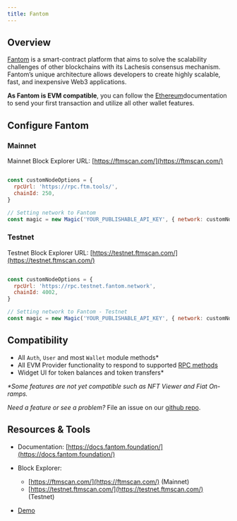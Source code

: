 ---
title: Fantom
---

## Overview

[Fantom](https://fantom.foundation/) is a smart-contract platform that aims to solve the scalability challenges of other blockchains with its Lachesis consensus mechanism. Fantom’s unique architecture allows developers to create highly scalable, fast, and inexpensive Web3 applications.

**As Fantom is EVM compatible**, you can follow the [Ethereum](/docs/blockchains/featured-chains/ethereum/javascript)documentation to send your first transaction and utilize all other wallet features.

## Configure Fantom

### Mainnet

Mainnet Block Explorer URL: [https://ftmscan.com/](https://ftmscan.com/)

```Javascript Javascript

const customNodeOptions = {
  rpcUrl: 'https://rpc.ftm.tools/',
  chainId: 250,
}

// Setting network to Fantom
const magic = new Magic('YOUR_PUBLISHABLE_API_KEY', { network: customNodeOptions });
```

### Testnet

Testnet Block Explorer URL: [https://testnet.ftmscan.com/](https://testnet.ftmscan.com/)

```Javascript Javascript

const customNodeOptions = {
  rpcUrl: 'https://rpc.testnet.fantom.network',
  chainId: 4002,
}

// Setting network to Fantom - Testnet
const magic = new Magic('YOUR_PUBLISHABLE_API_KEY', { network: customNodeOptions });
```

## Compatibility

- All `Auth`, `User` and most `Wallet` module methods\*
- All EVM Provider functionality to respond to supported [RPC methods](/docs/api/client-side-sdks/web#evm-rpc-methods)
- Widget UI for token balances and token transfers\*

_\*Some features are not yet compatible such as NFT Viewer and Fiat On-ramps._

_Need a feature or see a problem?_ File an issue on our [github repo](https://github.com/magiclabs/magic-js).

## Resources & Tools

- Documentation: [https://docs.fantom.foundation/](https://docs.fantom.foundation/)
- Block Explorer:

  - [https://ftmscan.com/](https://ftmscan.com/) (Mainnet)
  - [https://testnet.ftmscan.com/](https://testnet.ftmscan.com/) (Testnet)

- [Demo](https://codesandbox.io/s/elastic-ishizaka-4tifc)
